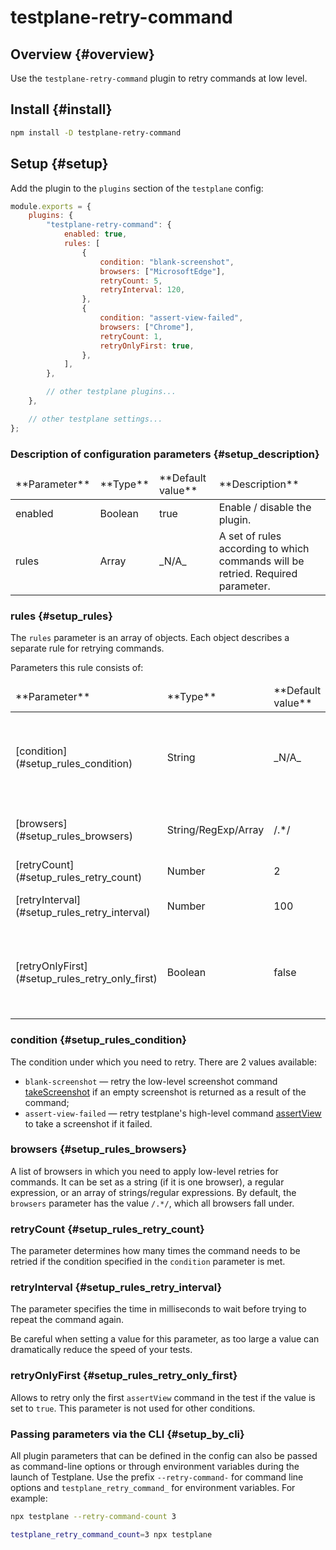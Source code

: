 
# testplane-retry-command

## Overview {#overview}

Use the `testplane-retry-command` plugin to retry commands at low level.

## Install {#install}

```bash
npm install -D testplane-retry-command
```

## Setup {#setup}

Add the plugin to the `plugins` section of the `testplane` config:

```javascript
module.exports = {
    plugins: {
        "testplane-retry-command": {
            enabled: true,
            rules: [
                {
                    condition: "blank-screenshot",
                    browsers: ["MicrosoftEdge"],
                    retryCount: 5,
                    retryInterval: 120,
                },
                {
                    condition: "assert-view-failed",
                    browsers: ["Chrome"],
                    retryCount: 1,
                    retryOnlyFirst: true,
                },
            ],
        },

        // other testplane plugins...
    },

    // other testplane settings...
};
```

### Description of configuration parameters {#setup_description}

<table>
<thead>
<tr><td>**Parameter**</td><td>**Type**</td><td>**Default value**</td><td>**Description**</td></tr>
</thead>
<tbody>
<tr><td>enabled</td><td>Boolean</td><td>true</td><td>Enable / disable the plugin.</td></tr>
<tr><td>rules</td><td>Array</td><td>_N/A_</td><td>A set of rules according to which commands will be retried. Required parameter.</td></tr>

</tbody>
</table>

### rules {#setup_rules}

The `rules` parameter is an array of objects. Each object describes a separate rule for retrying commands.

Parameters this rule consists of:

<table>
<thead>
<tr><td>**Parameter**</td><td>**Type**</td><td>**Default value**</td><td>**Description**</td></tr>
</thead>
<tbody>
<tr><td>[condition](#setup_rules_condition)</td><td>String</td><td>_N/A_</td><td>Condition to retry: _blank-screenshot_ or _assert-view-failed_. For more information, see below.</td></tr>
<tr><td>[browsers](#setup_rules_browsers)</td><td>String/RegExp/Array</td><td>/.*/</td><td>A list of browsers in which retries should run.</td></tr>
<tr><td>[retryCount](#setup_rules_retry_count)</td><td>Number</td><td>2</td><td>The number of retries.</td></tr>
<tr><td>[retryInterval](#setup_rules_retry_interval)</td><td>Number</td><td>100</td><td>Delay before each retry, in ms.</td></tr>
<tr><td>[retryOnlyFirst](#setup_rules_retry_only_first)</td><td>Boolean</td><td>false</td><td>Retry only the first command in the test. This option is applied only at the _assert-view-failed_ condition.</td></tr>

</tbody>
</table>

### condition {#setup_rules_condition}

The condition under which you need to retry. There are 2 values available:

-   `blank-screenshot` — retry the low-level screenshot command [takeScreenshot][take-screenshot] if an empty screenshot is returned as a result of the command;
-   `assert-view-failed` — retry testplane's high-level command [assertView][assert-view] to take a screenshot if it failed.

### browsers {#setup_rules_browsers}

A list of browsers in which you need to apply low-level retries for commands. It can be set as a string (if it is one browser), a regular expression, or an array of strings/regular expressions. By default, the `browsers` parameter has the value `/.*/`, which all browsers fall under.

### retryCount {#setup_rules_retry_count}

The parameter determines how many times the command needs to be retried if the condition specified in the `condition` parameter is met.

### retryInterval {#setup_rules_retry_interval}

The parameter specifies the time in milliseconds to wait before trying to repeat the command again.

<Admonition type="warning">
    Be careful when setting a value for this parameter, as too large a value can dramatically reduce
    the speed of your tests.
</Admonition>

### retryOnlyFirst {#setup_rules_retry_only_first}

Allows to retry only the first `assertView` command in the test if the value is set to `true`. This parameter is not used for other conditions.

### Passing parameters via the CLI {#setup_by_cli}

All plugin parameters that can be defined in the config can also be passed as command-line options or through environment variables during the launch of Testplane. Use the prefix `--retry-command-` for command line options and `testplane_retry_command_` for environment variables. For example:

```bash
npx testplane --retry-command-count 3
```

```bash
testplane_retry_command_count=3 npx testplane
```

[testplane-retry-command]: https://github.com/gemini-testing/testplane-retry-command
[take-screenshot]: https://webdriver.io/docs/api/webdriver/#takescreenshot
[assert-view]: ../commands/browser/assertView
